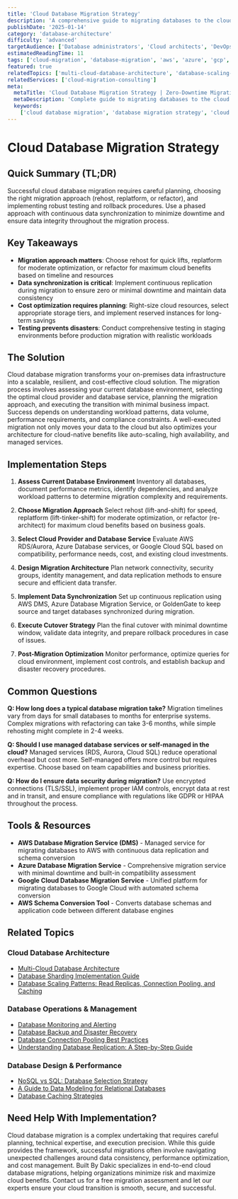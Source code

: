 ```yaml
---
title: 'Cloud Database Migration Strategy'
description: 'A comprehensive guide to migrating databases to the cloud with minimal downtime, data integrity, and cost optimization.'
publishDate: '2025-01-14'
category: 'database-architecture'
difficulty: 'advanced'
targetAudience: ['Database administrators', 'Cloud architects', 'DevOps engineers']
estimatedReadingTime: 11
tags: ['cloud-migration', 'database-migration', 'aws', 'azure', 'gcp', 'cloud-database']
featured: true
relatedTopics: ['multi-cloud-database-architecture', 'database-scaling-patterns-read-replicas-connection-pooling-and-caching', 'database-monitoring-alerting', 'database-backup-disaster-recovery', 'database-sharding-implementation-guide', 'nosql-vs-sql-database-selection-strategy', 'database-connection-pooling-best-practices', 'understanding-database-replication-a-step-by-step-guide', 'a-guide-to-data-modeling-for-relational-databases', 'database-caching-strategies']
relatedServices: ['cloud-migration-consulting']
meta:
  metaTitle: 'Cloud Database Migration Strategy | Zero-Downtime Migration Guide'
  metaDescription: 'Complete guide to migrating databases to the cloud. Learn migration strategies, tools, and best practices for seamless cloud database transitions.'
  keywords:
    ['cloud database migration', 'database migration strategy', 'cloud database', 'aws migration', 'azure migration']
---
```


# Cloud Database Migration Strategy

## Quick Summary (TL;DR)

Successful cloud database migration requires careful planning, choosing the right migration approach (rehost, replatform, or refactor), and implementing robust testing and rollback procedures. Use a phased approach with continuous data synchronization to minimize downtime and ensure data integrity throughout the migration process.

## Key Takeaways

- **Migration approach matters**: Choose rehost for quick lifts, replatform for moderate optimization, or refactor for maximum cloud benefits based on timeline and resources
- **Data synchronization is critical**: Implement continuous replication during migration to ensure zero or minimal downtime and maintain data consistency
- **Cost optimization requires planning**: Right-size cloud resources, select appropriate storage tiers, and implement reserved instances for long-term savings
- **Testing prevents disasters**: Conduct comprehensive testing in staging environments before production migration with realistic workloads

## The Solution

Cloud database migration transforms your on-premises data infrastructure into a scalable, resilient, and cost-effective cloud solution. The migration process involves assessing your current database environment, selecting the optimal cloud provider and database service, planning the migration approach, and executing the transition with minimal business impact. Success depends on understanding workload patterns, data volume, performance requirements, and compliance constraints. A well-executed migration not only moves your data to the cloud but also optimizes your architecture for cloud-native benefits like auto-scaling, high availability, and managed services.

## Implementation Steps

1. **Assess Current Database Environment**
   Inventory all databases, document performance metrics, identify dependencies, and analyze workload patterns to determine migration complexity and requirements.

2. **Choose Migration Approach**
   Select rehost (lift-and-shift) for speed, replatform (lift-tinker-shift) for moderate optimization, or refactor (re-architect) for maximum cloud benefits based on business goals.

3. **Select Cloud Provider and Database Service**
   Evaluate AWS RDS/Aurora, Azure Database services, or Google Cloud SQL based on compatibility, performance needs, cost, and existing cloud investments.

4. **Design Migration Architecture**
   Plan network connectivity, security groups, identity management, and data replication methods to ensure secure and efficient data transfer.

5. **Implement Data Synchronization**
   Set up continuous replication using AWS DMS, Azure Database Migration Service, or GoldenGate to keep source and target databases synchronized during migration.

6. **Execute Cutover Strategy**
   Plan the final cutover with minimal downtime window, validate data integrity, and prepare rollback procedures in case of issues.

7. **Post-Migration Optimization**
   Monitor performance, optimize queries for cloud environment, implement cost controls, and establish backup and disaster recovery procedures.

## Common Questions

**Q: How long does a typical database migration take?**
Migration timelines vary from days for small databases to months for enterprise systems. Complex migrations with refactoring can take 3-6 months, while simple rehosting might complete in 2-4 weeks.

**Q: Should I use managed database services or self-managed in the cloud?**
Managed services (RDS, Aurora, Cloud SQL) reduce operational overhead but cost more. Self-managed offers more control but requires expertise. Choose based on team capabilities and business priorities.

**Q: How do I ensure data security during migration?**
Use encrypted connections (TLS/SSL), implement proper IAM controls, encrypt data at rest and in transit, and ensure compliance with regulations like GDPR or HIPAA throughout the process.

## Tools & Resources

- **AWS Database Migration Service (DMS)** - Managed service for migrating databases to AWS with continuous data replication and schema conversion
- **Azure Database Migration Service** - Comprehensive migration service with minimal downtime and built-in compatibility assessment
- **Google Cloud Database Migration Service** - Unified platform for migrating databases to Google Cloud with automated schema conversion
- **AWS Schema Conversion Tool** - Converts database schemas and application code between different database engines

## Related Topics

### Cloud Database Architecture
- [Multi-Cloud Database Architecture](/topics/multi-cloud-database-architecture)
- [Database Sharding Implementation Guide](/topics/database-sharding-implementation-guide)
- [Database Scaling Patterns: Read Replicas, Connection Pooling, and Caching](/topics/database-scaling-patterns-read-replicas-connection-pooling-and-caching)

### Database Operations & Management
- [Database Monitoring and Alerting](/topics/database-monitoring-alerting)
- [Database Backup and Disaster Recovery](/topics/database-backup-disaster-recovery)
- [Database Connection Pooling Best Practices](/topics/database-connection-pooling-best-practices)
- [Understanding Database Replication: A Step-by-Step Guide](/topics/understanding-database-replication-a-step-by-step-guide)

### Database Design & Performance
- [NoSQL vs SQL: Database Selection Strategy](/topics/nosql-vs-sql-database-selection-strategy)
- [A Guide to Data Modeling for Relational Databases](/topics/a-guide-to-data-modeling-for-relational-databases)
- [Database Caching Strategies](/topics/database-caching-strategies)

## Need Help With Implementation?

Cloud database migration is a complex undertaking that requires careful planning, technical expertise, and execution precision. While this guide provides the framework, successful migrations often involve navigating unexpected challenges around data consistency, performance optimization, and cost management. Built By Dakic specializes in end-to-end cloud database migrations, helping organizations minimize risk and maximize cloud benefits. Contact us for a free migration assessment and let our experts ensure your cloud transition is smooth, secure, and successful.
